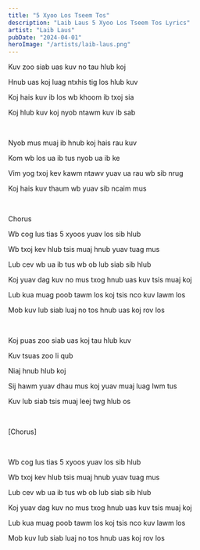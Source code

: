 ```yaml
---
title: "5 Xyoo Los Tseem Tos"
description: "Laib Laus 5 Xyoo Los Tseem Tos Lyrics"
artist: "Laib Laus"
pubDate: "2024-04-01"
heroImage: "/artists/laib-laus.png"
---
```


Kuv zoo siab uas kuv no tau hlub koj

Hnub uas koj luag ntxhis tig los hlub kuv

Koj hais kuv ib los wb khoom ib txoj sia

Koj hlub kuv koj nyob ntawm kuv ib sab

<br />

Nyob mus muaj ib hnub koj hais rau kuv

Kom wb los ua ib tus nyob ua ib ke

Vim yog txoj kev kawm ntawv yuav ua rau wb sib nrug

Koj hais kuv thaum wb yuav sib ncaim mus

<br />

Chorus

Wb cog lus tias 5 xyoos yuav los sib hlub

Wb txoj kev hlub tsis muaj hnub yuav tuag mus

Lub cev wb ua ib tus wb ob lub siab sib hlub

Koj yuav dag kuv no mus txog hnub uas kuv tsis muaj koj

Lub kua muag poob tawm los koj tsis nco kuv lawm los

Mob kuv lub siab luaj no tos hnub uas koj rov los

<br />

Koj puas zoo siab uas koj tau hlub kuv

Kuv tsuas zoo li qub

Niaj hnub hlub koj

Sij hawm yuav dhau mus koj yuav muaj luag lwm tus

Kuv lub siab tsis muaj leej twg hlub os

<br />

[Chorus]

<br />

Wb cog lus tias 5 xyoos yuav los sib hlub

Wb txoj kev hlub tsis muaj hnub yuav tuag mus

Lub cev wb ua ib tus wb ob lub siab sib hlub

Koj yuav dag kuv no mus txog hnub uas kuv tsis muaj koj

Lub kua muag poob tawm los koj tsis nco kuv lawm los

Mob kuv lub siab luaj no tos hnub uas koj rov los
